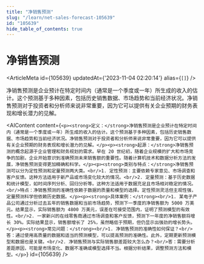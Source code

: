 ```yaml
---
title: "净销售预测"
slug: "/learn/net-sales-forecast-105639"
id: "105639"
hide_table_of_contents: true
---
```



# 净销售预测

<ArticleMeta id={105639} updatedAt={'2023-11-04 02:20:14'} alias={`[]`} />
<div className='border-solid border-b border-t-0 my-4 border-[var(--ifm-color-gray-300)]' />

净销售预测是企业预计在特定时间内（通常是一个季度或一年）所生成的收入的估计。这个预测基于多种因素，包括历史销售数据、市场趋势和当前经济状况。净销售预测对于投资者和分析师来说非常重要，因为它可以提供有关企业预期的财务表现和增长潜力的见解。

<AIContent content={`<p><strong>定义：</strong>净销售预测是企业预计在特定时间内（通常是一个季度或一年）所生成的收入的估计。这个预测基于多种因素，包括历史销售数据、市场趋势和当前经济状况。净销售预测对于投资者和分析师来说非常重要，因为它可以提供有关企业预期的财务表现和增长潜力的见解。</p><p><strong>起源：</strong>净销售预测的概念起源于企业管理和财务规划的需求。早在 20 世纪初，随着企业规模的扩大和市场竞争的加剧，企业开始意识到准确预测未来销售额的重要性。随着计算机技术和数据分析方法的发展，净销售预测变得更加精确和科学。</p><p><strong>类别与特点：</strong>净销售预测可以分为定性预测和定量预测两大类。<br/>1. 定性预测：主要依赖专家意见、市场调查和客户反馈。这种方法适用于新产品或市场变化较大的情况。<br/>2. 定量预测：基于历史数据和统计模型，如时间序列分析、回归分析等。这种方法适用于数据充足且市场相对稳定的情况。<br/>特点：净销售预测的准确性依赖于数据的质量和模型的选择。定性预测灵活但主观性强，定量预测科学但依赖历史数据。</p><p><strong>具体案例：</strong><br/>1. 某电子产品公司通过分析过去五年的销售数据和当前市场趋势，预测下一季度的净销售额为 5000 万美元。结果显示，实际销售额为 4800 万美元，误差在可接受范围内，证明了预测模型的有效性。<br/>2. 一家新兴的在线零售商通过市场调查和客户反馈，预测下一年度的净销售额将增长 30%。实际结果显示，销售额增长了 25%，虽然略低于预期，但仍显示出强劲的增长势头。</p><p><strong>常见问题：</strong><br/>1. 净销售预测的准确性如何保证？<br/>答：通过使用高质量的数据和适当的预测模型，可以提高预测的准确性。此外，定期更新预测模型和数据也是关键。<br/>2. 净销售预测与实际销售额差距较大怎么办？<br/>答：需要分析差距原因，可能是市场变化、数据不准确或模型选择不当。根据分析结果，调整预测方法和模型。</p>`} id={105639} />
